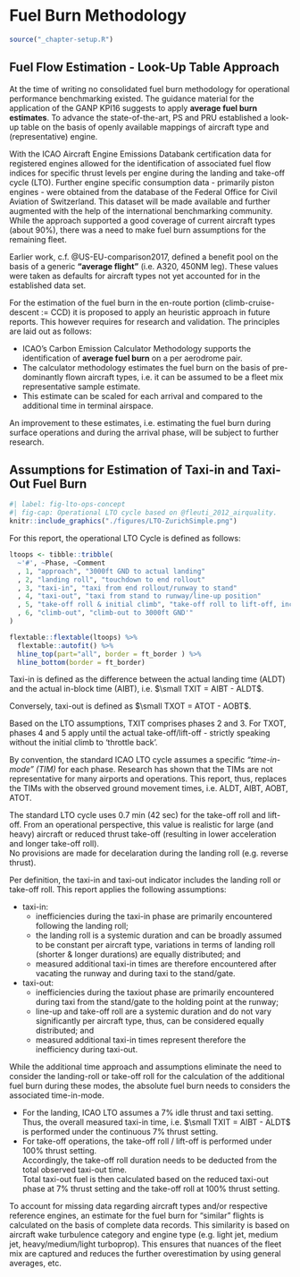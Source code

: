 # Fuel Burn Methodology

```r
source("_chapter-setup.R")
```

## Fuel Flow Estimation - Look-Up Table Approach

At the time of writing no consolidated fuel burn methodology for operational performance benchmarking existed.
The guidance material for the application of the GANP KPI16 suggests to apply **average fuel burn estimates**.
To advance the state-of-the-art, PS and PRU established a look-up table on the basis of openly available mappings of aircraft type and (representative) engine.   

With the ICAO Aircraft Engine Emissions Databank certification data for registered engines allowed for the identification of associated fuel flow indices for specific thrust levels per engine during the landing and take-off cycle (LTO). 
Further engine specific consumption data - primarily piston engines - were obtained from the database of the Federal Office for Civil Aviation of Switzerland.
This dataset will be made available and further augmented with the help of the international benchmarking community.
While the approach supported a good coverage of current aircraft types (about 90%), there was a need to make fuel burn assumptions for the remaining fleet.

Earlier work, c.f. @US-EU-comparison2017, defined a benefit pool on the basis of a generic **"average flight"** (i.e. A320, 450NM leg).
These values were taken as defaults for aircraft types not yet accounted for in the established data set.

For the estimation of the fuel burn in the en-route portion (climb-cruise-descent := CCD) it is proposed to apply an heuristic approach in future reports. This however requires for research and validation.
The principles are laid out as follows:

* ICAO's Carbon Emission Calculator Methodology supports the identification of **average fuel burn** on a per aerodrome pair.
* The calculator methodology estimates the fuel burn on the basis of pre-dominantly flown aircraft types, i.e. it can be assumed to be a fleet mix representative sample estimate.
* This estimate can be scaled for each arrival and compared to the additional time in terminal airspace.

An improvement to these estimates, i.e. estimating the fuel burn during surface operations and during the arrival phase, will be subject to further research.

## Assumptions for Estimation of Taxi-in and Taxi-Out Fuel Burn

```r
#| label: fig-lto-ops-concept
#| fig-cap: Operational LTO cycle based on @fleuti_2012_airquality.
knitr::include_graphics("./figures/LTO-ZurichSimple.png")
```

For this report, the operational LTO Cycle is defined as follows:

```r
ltoops <- tibble::tribble(
  ~'#', ~Phase, ~Comment
  , 1, "approach", "3000ft GND to actual landing"
  , 2, "landing roll", "touchdown to end rollout"
  , 3, "taxi-in", "taxi from end rollout/runway to stand"
  , 4, "taxi-out", "taxi from stand to runway/line-up position"
  , 5, "take-off roll & initial climb", "take-off roll to lift-off, including initial climb to 'throttle back'"
  , 6, "climb-out", "climb-out to 3000ft GND'"
)

flextable::flextable(ltoops) %>% 
  flextable::autofit() %>%
  hline_top(part="all", border = ft_border ) %>% 
  hline_bottom(border = ft_border)
```

Taxi-in is defined as the difference between the actual landing time (ALDT) and the actual in-block time (AIBT), i.e. $\small TXIT = AIBT - ALDT$.

Conversely, taxi-out is defined as $\small TXOT = ATOT - AOBT$.

Based on the LTO assumptions, TXIT comprises phases 2 and 3. 
For TXOT, phases 4 and 5 apply until the actual take-off/lift-off - strictly speaking without the initial climb to 'throttle back'.

By convention, the standard ICAO LTO cycle assumes a specific *"time-in-mode" (TIM)* for each phase.
Research has shown that the TIMs are not representative for many airports and operations.
This report, thus, replaces the TIMs with the observed ground movement times, i.e. ALDT, AIBT, AOBT, ATOT.

The standard LTO cycle uses 0.7 min (42 sec) for the take-off roll and lift-off.
From an operational perspective, this value is realistic for large (and heavy) aircraft or reduced thrust take-off (resulting in lower acceleration and longer take-off roll).    
No provisions are made for decelaration during the landing roll (e.g. reverse thrust).

<!--
TO BE DISCUSSED: apply different take-off TIMs for MJ, MT, LJ, LT, LP?
-->

Per definition, the taxi-in and taxi-out indicator includes the landing roll or take-off roll. 
This report applies the following assumptions:

* taxi-in:
  + inefficiencies during the taxi-in phase are primarily encountered following the landing roll;
  + the landing roll is a systemic duration and can be broadly assumed to be constant per aircraft type, variations in terms of landing roll (shorter & longer durations) are equally distributed; and
  + measured additional taxi-in times are therefore encountered after vacating the runway and during taxi to the stand/gate.
* taxi-out:
  + inefficiencies during the taxiout phase are primarily encountered during taxi from the stand/gate to the holding point at the runway;
  + line-up and take-off roll are a systemic duration and do not vary significantly per aircraft type, thus, can be considered equally distributed; and
  + measured additional taxi-in times represent therefore the inefficiency during taxi-out.
  
While the additional time approach and assumptions eliminate the need to consider the landing-roll or take-off roll for the calculation of the additional fuel burn during these modes, the absolute fuel burn needs to considers the associated time-in-mode.  

* For the landing, ICAO LTO assumes a 7% idle thrust and taxi setting.   
  Thus, the overall measured taxi-in time, i.e. $\small TXIT = AIBT - ALDT$ is performed under the continuous 7% thrust setting.
* For take-off operations, the take-off roll / lift-off is performed under 100% thrust setting.    
  Accordingly, the take-off roll duration needs to be deducted from the total observed taxi-out time.   
  Total taxi-out fuel is then calculated based on the reduced taxi-out phase at 7% thrust setting and the take-off roll at 100% thrust setting.
  
To account for missing data regarding aircraft types and/or respective reference engines, an estimate for the fuel burn for "similar" flights is calculated on the basis of complete data records. 
This similarity is based on aircraft wake turbulence category and engine type (e.g. light jet, medium jet, heavy/medium/light turboprop).
This ensures that nuances of the fleet mix are captured and reduces the further overestimation by using general averages, etc.
